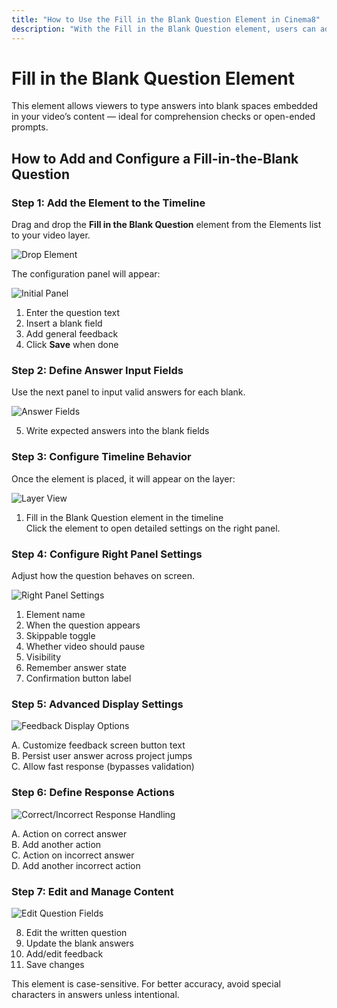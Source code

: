 ```yaml
---
title: "How to Use the Fill in the Blank Question Element in Cinema8"
description: "With the Fill in the Blank Question element, users can add questions with blanks to any part of their video."
---
```



# Fill in the Blank Question Element

<Callout type="info">
This element allows viewers to type answers into blank spaces embedded in your video’s content — ideal for comprehension checks or open-ended prompts.
</Callout>

## How to Add and Configure a Fill-in-the-Blank Question

<Steps>

### Step 1: Add the Element to the Timeline

Drag and drop the **Fill in the Blank Question** element from the Elements list to your video layer.

![Drop Element](/screenshot/questions/fillintheBlankQ1.webp)

The configuration panel will appear:

![Initial Panel](/screenshot/questions/fillintheBlankQ2.webp)

1. Enter the question text  
2. Insert a blank field  
3. Add general feedback  
4. Click **Save** when done

### Step 2: Define Answer Input Fields

Use the next panel to input valid answers for each blank.

![Answer Fields](/screenshot/questions/fillintheBlankQ3.webp)

5. Write expected answers into the blank fields

### Step 3: Configure Timeline Behavior

Once the element is placed, it will appear on the layer:

![Layer View](/screenshot/questions/fillintheBlankQ4.webp)

1. Fill in the Blank Question element in the timeline  
Click the element to open detailed settings on the right panel.

### Step 4: Configure Right Panel Settings

Adjust how the question behaves on screen.

![Right Panel Settings](/screenshot/questions/fillintheBlankQ5.webp)

1. Element name  
2. When the question appears  
3. Skippable toggle  
4. Whether video should pause  
5. Visibility  
6. Remember answer state  
7. Confirmation button label

### Step 5: Advanced Display Settings

![Feedback Display Options](/screenshot/questions/fillintheBlankQ6.webp)

A. Customize feedback screen button text  
B. Persist user answer across project jumps  
C. Allow fast response (bypasses validation)

### Step 6: Define Response Actions

![Correct/Incorrect Response Handling](/screenshot/questions/fillintheBlankQ7.webp)

A. Action on correct answer  
B. Add another action  
C. Action on incorrect answer  
D. Add another incorrect action

### Step 7: Edit and Manage Content

![Edit Question Fields](/screenshot/questions/fillintheBlankQ8.webp)

8. Edit the written question  
9. Update the blank answers  
10. Add/edit feedback  
11. Save changes

</Steps>

<Callout type="important">
This element is case-sensitive. For better accuracy, avoid special characters in answers unless intentional.
</Callout>
